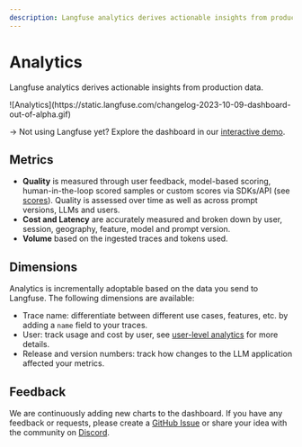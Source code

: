 ```yaml
---
description: Langfuse analytics derives actionable insights from production data.
---
```


# Analytics


Langfuse analytics derives actionable insights from production data.

<Frame>
  ![Analytics](https://static.langfuse.com/changelog-2023-10-09-dashboard-out-of-alpha.gif)
</Frame>

→ Not using Langfuse yet? Explore the dashboard in our [interactive demo](/docs/demo).

## Metrics

- **Quality** is measured through user feedback, model-based scoring, human-in-the-loop scored samples or custom scores via SDKs/API (see [scores](/docs/scores)). Quality is assessed over time as well as across prompt versions, LLMs and users.
- **Cost and Latency** are accurately measured and broken down by user, session, geography, feature, model and prompt version.
- **Volume** based on the ingested traces and tokens used.

## Dimensions

Analytics is incrementally adoptable based on the data you send to Langfuse. The following dimensions are available:

- Trace name: differentiate between different use cases, features, etc. by adding a `name` field to your traces.
- User: track usage and cost by user, see [user-level analytics](/docs/user-explorer) for more details.
- Release and version numbers: track how changes to the LLM application affected your metrics.

## Feedback

We are continuously adding new charts to the dashboard. If you have any feedback or requests, please create a [GitHub Issue](/issue) or share your idea with the community on [Discord](/discord).

